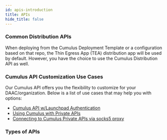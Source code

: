 ```yaml
---
id: apis-introduction
title: APIs
hide_title: false
---
```



### Common Distribution APIs

When deploying from the Cumulus Deployment Template or a configuration based on that repo, the Thin Egress App (TEA) distribution app will be used by default. However, you have the choice to use the Cumulus Distribution API as well.

### Cumulus API Customization Use Cases

Our Cumulus API offers you the flexibility to customize for your DAAC/organization. Below is a list of use cases that may help you with options:

- [Cumulus API w/Launchpad Authentication](https://wiki.earthdata.nasa.gov/display/CUMULUS/Cumulus+API+with+Launchpad+Authentication)
- [Using Cumulus with Private APIs](https://wiki.earthdata.nasa.gov/display/CUMULUS/Using+Cumulus+with+Private+APIs)
- [Connecting to Cumulus Private APIs via socks5 proxy](https://wiki.earthdata.nasa.gov/display/CUMULUS/Connecting+to+Cumulus+Private+APIs+via+socks5+proxy)

### Types of APIs

<DocCardList />
